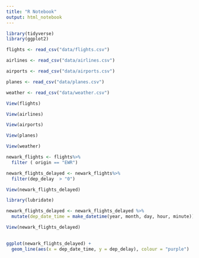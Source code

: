 ```yaml
---
title: "R Notebook"
output: html_notebook
---
```

```r
library(tidyverse)
library(ggplot2)
```

```r
flights <- read_csv("data/flights.csv")

airlines <- read_csv("data/airlines.csv")

airports <- read_csv("data/airports.csv")

planes <- read_csv("data/planes.csv")

weather <- read_csv("data/weather.csv")
```

```r
View(flights)

View(airlines)

View(airports)

View(planes)

View(weather)
```

```r
newark_flights <- flights%>%
  filter ( origin == "EWR")
```

```r
newark_flights_delayed <- newark_flights%>%
  filter(dep_delay  > "0") 

View(newark_flights_delayed)
```

```r
library(lubridate)

newark_flights_delayed <- newark_flights_delayed %>%
  mutate(dep_date_time = make_datetime(year, month, day, hour, minute))

View(newark_flights_delayed)
  
```

```r
ggplot(newark_flights_delayed) + 
  geom_line(aes(x = dep_date_time, y = dep_delay), colour = "purple")
```

